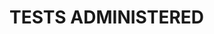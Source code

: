 # TESTS ADMINISTERED {#sec-tests} 

```{=typst}
- Comprehensive Neuropsychiatric Symptom and History Interview
- Conners' Adult ADHD Diagnostic Interview for DSM-IV (CAADID), Part I: History
- Conners' Adult ADHD Rating Scales--Self-Report: Long Version (CAARS--S:L)
- Conners' Adult ADHD Rating Scales--Observer Report: Long Version (CAARS--O:L)
- Comprehensive Executive Function Inventory Adult (CEFI Adult) Self-Report Form
- Comprehensive Executive Function Inventory Adult (CEFI Adult) Observer Form
- Advanced Clinical Solutions (ACS): Word Choice, Test of Premorbid Functioning (TOPF)
- Dot Counting Test
- Wechsler Adult Intelligence Scale, 4th ed (WAIS-4): Coding
- Wide Range Achievement Test, 5th ed (WRAT-5): Word Reading
- Neuropsychological Assessment Battery, Screener (NAB): Attention, Language, Memory, Spatial, and Executive Functions Modules
- NIH Executive Abilities--Measures and Instruments for Neurobehavioral Evaluation and Research (NIH EXAMINER): Unstructured Task, Verbal Fluency, Behavioral Rating Scale
- California Verbal Learning Test, 3rd ed (CVLT-3), Brief Form
- Rey-Osterrieth Complex Figure Test (ROCFT)
- Trail Making Test
- Delis-Kaplan Executive Function System (D-KEFS): Color-Word Interference
- Personality Assessment Inventory (PAI)
- Beck Anxiety Inventory (BAI)
- Beck Depression Inventory, 2nd ed (BDI-2)
- Behavioral Assessment System for Children, 3rd ed (BASC-3): Parent Rating Scales (PRS)
- Behavioral Assessment System for Children, 3rd ed (BASC-3): Self-Report of Personality (SRP)
- Brown Executive Function/Attention Scales (Brown EF/A): Parent Report
- Wechsler Abbreviated Scale of Intelligence, 2nd ed (WASI-2)
- Wechsler Intelligence Scale for Children, 5th ed (WISC-5)
- Kaufman Test of Educational Achievement, 3rd ed (KTEA-3)
- NEPSY-II Developmental Neuropsychological Battery
```
